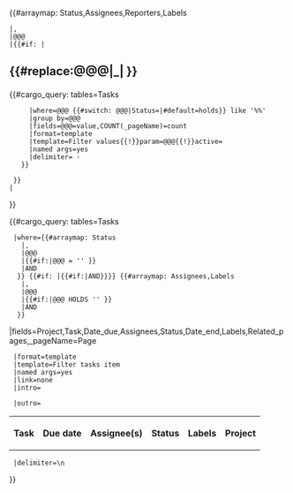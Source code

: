 <div class="kanban-filters">{{#arraymap: Status,Assignees,Reporters,Labels
 |,
 |@@@
 |{{#if: {{{@@@|}}}|<h2>{{#replace:@@@|_|&nbsp;}}</h2> <!--

--><div>{{#cargo_query: tables=Tasks
      |where=@@@ {{#switch: @@@|Status=|#default=holds}} like '%%'
      |group by=@@@
      |fields=@@@=value,COUNT(_pageName)=count
      |format=template
      |template=Filter values{{!}}param=@@@{{!}}active={{{@@@}}}
      |named args=yes
      |delimiter=&#32;&middot;&#32;
    }}</div>
  }}
 |
}}
</div><!--

-->{{#cargo_query: tables=Tasks
  |where={{#arraymap: Status
    |,
    |@@@
    |{{#if:{{{@@@|}}}|@@@ = '{{{@@@|}}}' }} 
    |AND 
   }} {{#if: {{{Assignees|}}}{{{Labels|}}}{{{Related_pages|}}}|{{#if:{{{Status|}}}|AND}}}} {{#arraymap: Assignees,Labels
    |,
    |@@@
    |{{#if:{{{@@@|}}}|@@@ HOLDS '{{{@@@|}}}' }}
    |AND
   }}
|fields=Project,Task,Date_due,Assignees,Status,Date_end,Labels,Related_pages,_pageName=Page
  |format=template
  |template=Filter tasks item
  |named args=yes
  |link=none
  |intro=<table class="wikitable sortable kanban" width="100%">
<tr>
<th>Task</th>
<th>Due date</th>
<th>Assignee(s)</th>
<th>Status</th>
<th>Labels</th>
<th>Project</th>
</tr>
  |outro=</table>
  |delimiter=\n
}}
<noinclude></noinclude>
